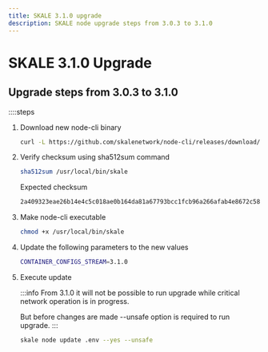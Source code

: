 ```yaml
---
title: SKALE 3.1.0 upgrade
description: SKALE node upgrade steps from 3.0.3 to 3.1.0
---
```

# SKALE 3.1.0 Upgrade

## Upgrade steps from 3.0.3 to 3.1.0

::::steps

1. Download new node-cli binary

    ```bash
    curl -L https://github.com/skalenetwork/node-cli/releases/download/2.5.0/skale-2.5.0-Linux-x86_64 > /usr/local/bin/skale
    ```

2. Verify checksum using sha512sum command

    ```bash
    sha512sum /usr/local/bin/skale
    ```
    Expected checksum

    ```bash
    2a409323eae26b14e4c5c018ae0b164da81a67793bcc1fcb96a266afab4e8672c587f1a6c4fd2e4c1d8ee1644616efc2e28249549108c0711c9cdce59b9047a8
    ```

3. Make node-cli executable

    ```bash
    chmod +x /usr/local/bin/skale
    ```

4. Update the following parameters to the new values

    ```bash
    CONTAINER_CONFIGS_STREAM=3.1.0
    ```

5. Execute update

    :::info
    From 3.1.0 it will not be possible to run upgrade while critical network operation is in progress.

    But before changes are made --unsafe option is required to run upgrade.
    :::

    ```bash
    skale node update .env --yes --unsafe
    ```
